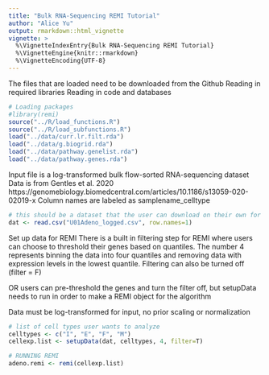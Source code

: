 ```yaml
---
title: "Bulk RNA-Sequencing REMI Tutorial"
author: "Alice Yu"
output: rmarkdown::html_vignette
vignette: >
  %\VignetteIndexEntry{Bulk RNA-Sequencing REMI Tutorial}
  %\VignetteEngine{knitr::rmarkdown}
  %\VignetteEncoding{UTF-8}
---
```


The files that are loaded need to be downloaded from the Github
Reading in required libraries
Reading in code and databases

```r
# Loading packages
#library(remi)
source("../R/load_functions.R")
source("../R/load_subfunctions.R")
load("../data/curr.lr.filt.rda")
load("../data/g.biogrid.rda")
load("../data/pathway.genelist.rda")
load("../data/pathway.genes.rda")
```

Input file is a log-transformed bulk flow-sorted RNA-sequencing dataset
Data is from Gentles et al. 2020
https://genomebiology.biomedcentral.com/articles/10.1186/s13059-020-02019-x 
Column names are labeled as samplename_celltype

```r
# this should be a dataset that the user can download on their own for the tutorial?
dat <- read.csv("U01Adeno_logged.csv", row.names=1)
```

Set up data for REMI
There is a built in filtering step for REMI where users can choose to threshold their genes based on quantiles. The number 4 represents binning the data into four quantiles and removing data with expression levels in the lowest quantile. Filtering can also be turned off (filter = F)

OR users can pre-threshold the genes and turn the filter off, but setupData needs to run in order to make a REMI object for the algorithm

Data must be log-transformed for input, no prior scaling or normalization

```r
# list of cell types user wants to analyze 
celltypes <- c("I", "E", "F", "M")
cellexp.list <- setupData(dat, celltypes, 4, filter=T)

# RUNNING REMI
adeno.remi <- remi(cellexp.list)
```







